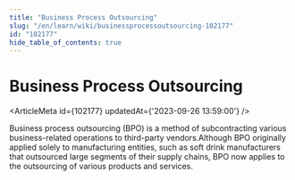 ```yaml
---
title: "Business Process Outsourcing"
slug: "/en/learn/wiki/businessprocessoutsourcing-102177"
id: "102177"
hide_table_of_contents: true
---
```



# Business Process Outsourcing

<ArticleMeta id={102177} updatedAt={'2023-09-26 13:59:00'} />
<div className='border-solid border-b border-t-0 my-4 border-[var(--ifm-color-gray-300)]' />

Business process outsourcing (BPO) is a method of subcontracting various business-related operations to third-party vendors.Although BPO originally applied solely to manufacturing entities, such as soft drink manufacturers that outsourced large segments of their supply chains, BPO now applies to the outsourcing of various products and services.
